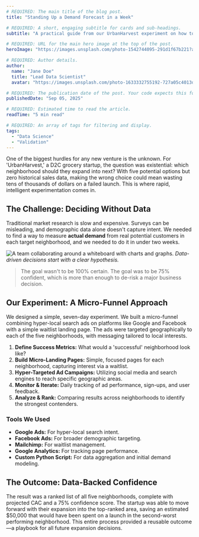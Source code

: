 ```yaml
---
# REQUIRED: The main title of the blog post.
title: "Standing Up a Demand Forecast in a Week"

# REQUIRED: A short, engaging subtitle for cards and sub-headings.
subtitle: "A practical guide from our UrbanHarvest experiment on how to decide with confidence when you have zero historical data."

# REQUIRED: URL for the main hero image at the top of the post.
heroImage: "https://images.unsplash.com/photo-1542744095-291d1f67b221?auto=format&fit=crop&w=2940&q=80"

# REQUIRED: Author details.
author:
  name: "Jane Doe"
  title: "Lead Data Scientist"
  avatar: "https://images.unsplash.com/photo-1633332755192-727a05c4013d?auto=format&fit=crop&w=100&h=100&q=80"

# REQUIRED: The publication date of the post. Your code expects this format.
publishedDate: "Sep 05, 2025"

# REQUIRED: Estimated time to read the article.
readTime: "5 min read"

# REQUIRED: An array of tags for filtering and display.
tags:
  - "Data Science"
  - "Validation"
---
```


One of the biggest hurdles for any new venture is the unknown. For 'UrbanHarvest,' a D2C grocery startup, the question was existential: which neighborhood should they expand into next? With five potential options but zero historical sales data, making the wrong choice could mean wasting tens of thousands of dollars on a failed launch. This is where rapid, intelligent experimentation comes in.

## The Challenge: Deciding Without Data

Traditional market research is slow and expensive. Surveys can be misleading, and demographic data alone doesn't capture intent. We needed to find a way to measure **actual demand** from real potential customers in each target neighborhood, and we needed to do it in under two weeks.

![A team collaborating around a whiteboard with charts and graphs.](https://images.unsplash.com/photo-1556742502-ec7c0e9f34b1?auto=format&fit=crop&w=1400&q=80)
_Data-driven decisions start with a clear hypothesis._

> The goal wasn't to be 100% certain. The goal was to be 75% confident, which is more than enough to de-risk a major business decision.

## Our Experiment: A Micro-Funnel Approach

We designed a simple, seven-day experiment. We built a micro-funnel combining hyper-local search ads on platforms like Google and Facebook with a simple waitlist landing page. The ads were targeted geographically to each of the five neighborhoods, with messaging tailored to local interests.

1.  **Define Success Metrics:** What would a 'successful' neighborhood look like?
2.  **Build Micro-Landing Pages:** Simple, focused pages for each neighborhood, capturing interest via a waitlist.
3.  **Hyper-Targeted Ad Campaigns:** Utilizing social media and search engines to reach specific geographic areas.
4.  **Monitor & Iterate:** Daily tracking of ad performance, sign-ups, and user feedback.
5.  **Analyze & Rank:** Comparing results across neighborhoods to identify the strongest contenders.

### Tools We Used

- **Google Ads:** For hyper-local search intent.
- **Facebook Ads:** For broader demographic targeting.
- **Mailchimp:** For waitlist management.
- **Google Analytics:** For tracking page performance.
- **Custom Python Script:** For data aggregation and initial demand modeling.

## The Outcome: Data-Backed Confidence

The result was a ranked list of all five neighborhoods, complete with projected CAC and a 75% confidence score. The startup was able to move forward with their expansion into the top-ranked area, saving an estimated $50,000 that would have been spent on a launch in the second-worst performing neighborhood. This entire process provided a reusable outcome—a playbook for all future expansion decisions.
